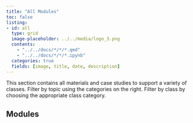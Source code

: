 ```yaml
---
title: "All Modules"
toc: false
listing:
- id: all
  type: grid
  image-placeholder: ../../media/logo_3.png
  contents:
    - "../../docs/*/*/*.qmd"
    - "../../docs/*/*/*.ipynb"
  categories: true
  fields: [image, title, date, description]
---
```


This section contains all materials and case studies to support a variety of classes. Filter by topic using the categories on the right. Filter by class by choosing the appropriate class category. 

## Modules

::: {#all}

:::